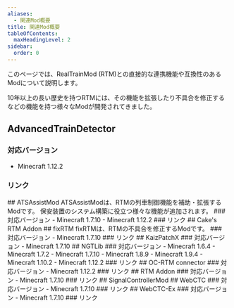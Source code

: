 ```yaml
---
aliases:
  - 関連Mod概要
title: 関連Mod概要
tableOfContents: 
  maxHeadingLevel: 2
sidebar:
  order: 0
---
```


このページでは、RealTrainMod (RTM)との直接的な連携機能や互換性のあるModについて説明します。

10年以上の長い歴史を持つRTMには、その機能を拡張したり不具合を修正するなどの機能を持つ様々なModが開発されてきました。

## AdvancedTrainDetector
### 対応バージョン
- Minecraft 1.12.2
### リンク
<LinkCard title="Kotatsu-RTM/AdvancedTrainDetector: RealTrainModでレール上の列車を検知してレッドストーンを出力するブロックを追加するModです。" description="ソースコード / ダウンロード" href="https://github.com/Kotatsu-RTM/AdvancedTrainDetector" />
## ATSAssistMod
ATSAssistModは、RTMの列車制御機能を補助・拡張するModです。
保安装置のシステム構築に役立つ様々な機能が追加されます。
### 対応バージョン
- Minecraft 1.7.10
- Minecraft 1.12.2
### リンク
<CardGrid>
<LinkCard title="ATSAssistMod" description="RTM Wikiでの説明ページ" href="../ats-assist-mod" />
<LinkCard title="ATSAssistMod - Minecraft Mods - CurseForge" description="ダウンロード 更新停止中" href="https://www.curseforge.com/minecraft/mc-mods/atsassistmod" />
<LinkCard title="Kai-Z-JP/ATSAssistMod: Freedom mod ATSAssist can easily build a railway signaling equipment." description="ソースコード / ダウンロード" href="https://github.com/Kai-Z-JP/ATSAssistMod" />
</CardGrid>
## Cake's RTM Addon
## fixRTM
fixRTMは、RTMの不具合を修正するModです。
### 対応バージョン
- Minecraft 1.7.10
### リンク
<CardGrid>
<LinkCard title="fixRTM" description="RTM Wikiでの説明ページ" href="../fix-rtm" />
<LinkCard title="fixRTM - Minecraft Mods - CurseForge" description="ダウンロード" href="https://www.curseforge.com/minecraft/mc-mods/fixrtm" />
<LinkCard title="fixrtm/fixRTM: Fixes some bugs of RTM and make RTM more useful!" description="ソースコード / ダウンロード" href="https://github.com/fixrtm/fixRTM" />
<LinkCard title="https://fixrtm.anatawa12.com/ja/" description="公式ウェブサイト" href="https://fixrtm.anatawa12.com/ja/" />
<LinkCard title="Welcome to fixRTM official wiki | fixRTM official wiki" description="公式Wiki" href="https://wiki-fixrtm.anatawa12.com/ja/home" />
<LinkCard title="fixrtm（@project_fixrtm）さん / X" description="公式SNS" href="https://x.com/project_fixrtm" />
</CardGrid>
## KaizPatchX
### 対応バージョン
- Minecraft 1.7.10
<CardGrid>
<LinkCard title="KaizPatchX" description="RTM Wikiでの説明ページ" href="../kaiz-patch-x" />
<LinkCard title="fixrtm/fixRTM: Fixes some bugs of RTM and make RTM more useful!" description="ソースコード / ダウンロード" href="https://github.com/Kai-Z-JP/KaizPatchX" />
<LinkCard title="https://github.com/Kai-Z-JP/KaizPatchX/wiki" description="公式Wiki" href="https://github.com/Kai-Z-JP/KaizPatchX/wiki" />
</CardGrid>
## NGTLib
### 対応バージョン
- Minecraft 1.6.4
- Minecraft 1.7.2
- Minecraft 1.7.10
- Minecraft 1.8.9
- Minecraft 1.9.4
- Minecraft 1.10.2
- Minecraft 1.12.2
### リンク
<CardGrid>
<LinkCard title="NGTLib" description="RTM Wikiでの説明ページ" href="../ngt-lib" />
<LinkCard title="NGTLib - Minecraft Mods - CurseForge" description="ダウンロード" href="https://www.curseforge.com/minecraft/mc-mods/ngtlib" />
</CardGrid>
## OC-RTM connector
### 対応バージョン
- Minecraft 1.12.2
### リンク
<CardGrid>
<LinkCard title="OC-RTM connector - Minecraft Mods - CurseForge" description="ダウンロード" href="https://www.curseforge.com/minecraft/mc-mods/oc-rtm-connector" />
<LinkCard title="anatawa12/ocrtm-connector: the mod to control RTM signal from OpenComputers" description="ソース" href="https://github.com/anatawa12/ocrtm-connector" />
</CardGrid>
## RTM Addon
### 対応バージョン
- Minecraft 1.7.10
### リンク
<CardGrid>
<LinkCard title="RTM Addon - Minecraft Mods - CurseForge" description="ダウンロード" href="https://www.curseforge.com/minecraft/mc-mods/rtm-addon" />
<LinkCard title="freedom-mod-development-community/rtm-addons-1.7.10" description="ソースコード / ダウンロード" href="https://github.com/freedom-mod-development-community/rtm-addons-1.7.10" />
</CardGrid>
## SignalControllerMod
<CardGrid>
<LinkCard title="SignalControllerMod" description="RTM Wikiでの説明ページ" href="../signal-controller-mod" />
<LinkCard title="masa300/SignalControllerMod: RealTrainModで閉塞信号システムを簡単に組むことができるMODです。" description="ソースコード / ダウンロード" href="https://github.com/masa300/SignalControllerMod" />
</CardGrid>
## WebCTC
### 対応バージョン
- Minecraft 1.7.10
### リンク
<CardGrid>
<LinkCard title="WebCTC" description="RTM Wikiでの説明ページ" href="../web-ctc" />
<LinkCard title="WebCTC/WebCTC: No more need to build a complicated circuit and IC. Let's make CTC more easily with WebCTC !" description="ソースコード / ダウンロード" href="https://github.com/WebCTC/WebCTC" />
</CardGrid>
## WebCTC-Ex
### 対応バージョン
- Minecraft 1.7.10
### リンク
<LinkCard title="WebCTC/WebCTC-Ex" description="ソースコード / ダウンロード" href="https://github.com/WebCTC/WebCTC-Ex" />

